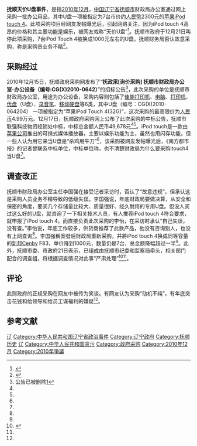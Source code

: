 {{NoteTA
|G1 = IT
|1 = zh-cn:通过; zh-tw:透過;
}}
'''抚顺天价U盘事件'''，是指[[中國2010年12月|2010年12月]]，[[中国|中国]][[辽宁省|辽宁省]][[抚顺市|抚顺市]]财政局办公室通过网上采购一批办公用品，其中U盘一项被指定为7台市价约[[人民幣|人民幣]]2300元的[[苹果公司|苹果]][[iPod_touch|iPod touch 4]]。此项采购项目经网友发帖曝光后，引起网络关注，因为iPod touch 4高昂的价格和其主要功能是娱乐，被网友戏称“天价U盘”<ref name="nfdsb">{{cite web|author=张书舟|title=抚顺财政局采购苹果iTouch 4当U盘(图)|url=http://it.southcn.com/9/2010-12/20/content_18581693.htm|publisher=南方都市报|accessdate=2010-12-27|location=广州|language=zh-hans|date=2010-12-20|archive-date=2018-10-05|archive-url=https://web.archive.org/web/20181005182709/http://it.southcn.com/9/2010-12/20/content_18581693.htm|dead-url=no}}</ref>。抚顺市政府于12月21日叫停此项采购，7台iPod Touch 4被换成1000元左右的U盘。抚顺财务局否认故意采购，称是采购员业务不精<ref name="xjb">{{cite web|title=抚顺称天价U盘采购员业务不精 已改买千元U盘|url=http://news.qq.com/a/20101224/000183.htm|publisher=新京报|accessdate=2010-12-27|archive-date=2010-12-27|archive-url=https://web.archive.org/web/20101227205053/http://news.qq.com/a/20101224/000183.htm|dead-url=no}}</ref>。

== 采购经过 ==
2010年12月15日，抚顺政府采购网发布了“'''抚政采[询价采购]  抚顺市财政局办公室-办公设备（编号:CG(X)2010-0642）'''”的招标公告<ref>公告已被删除[http://www.ccgp-fushun.gov.cn/query/query.asp]{{dead link|date=2018年3月 |bot=InternetArchiveBot |fix-attempted=yes }}</ref>，此次采购的单位是抚顺市财政局办公室，用途为办公设备，采购内容则包括了[[佳能|佳能打印机]]、[[电脑|电脑]]、[[打印机|打印机]]、[[U盘|优盘]]（U盘）、[[录音笔|录音笔]]、[[移动硬盘|移动硬盘]]等6类，其中U盘（编号：CG(X)2010-064204） 一项被指定为“苹果iPod Touch 4(32G)”，这次采购的最高限价为[[人民币|人民币]]4.99万元。12月17日，抚顺政府采购网上公布了此次采购的中标公告，抚顺市联强科技物资经销处中标，中标总金额人民币49,678元<ref name=nfdsb /><ref name=xhsln />。iPod touch是一款由[[苹果公司|苹果公司]]推出的可携式媒体播放器，主要以娱乐功能为主，虽然也用闪存功能，但一些人认为用它来当U盘是“杀鸡用牛刀”<ref name=xhsln />，该采购被网友发帖曝光后，《南方都市报》的记者曾联系中标单位，中标单位称，也不清楚财政局为什么要采购itouch4当U盘<ref name=nfdsb />。

== 调查改正 ==
抚顺市财政局办公室主任李国强在接受记者采访时，否认了“故意违规”，但承认这是采购人员业务不精导致的低级失误。李国强说，年底财政局要做决算，从安全和保密的角度，要买几个存储量比较大、质量很好、经久耐用的专用U盘。但没人买过这么好的U盘，就咨询了一下相关技术人员，有人推荐iPod touch 4符合要求，就申报了iPod touch 4。而直接负责此次采购的李怡，在采访时承认“自己失误，没有查。”李怡说，年底工作较多，供货商推荐了此款产品，他没有咨询别人，也没有上网查询<ref name=xhsln />。李国强稱案發后財政局重新采购，并將iPod touch 4换成同等容量的[[新邦|新邦]]Cenby F83，单价降到1000元，数量仍是7台，总金额降幅超过一半<ref name=xhsln />。此外，抚顺市委、市政府21日表示，已组成由抚顺市纪委和监察局牵头，相关部门配合的调查组，将根据调查情况对此事“严肃处理”<ref name="xhsln">{{cite web|author=李昂|title=辽宁抚顺市财政局采购“天价”Ｕ盘事件调查|url=http://www.ln.xinhuanet.com/ztjn/2010-12/24/content_21708946.htm|publisher=新华网辽宁频道|accessdate=2010-12-27|coauthors=王炳坤|date=2010年12月24日|deadurl=yes|archiveurl=https://web.archive.org/web/20130702131217/http://www.ln.xinhuanet.com/ztjn/2010-12/24/content_21708946.htm|archivedate=2013年7月2日}}</ref><ref name=xjb />。

== 评论 ==
此则政府的正规采购在网友中被传为笑谈。有网友认为采购“动机不纯”，有年底突击花钱和给领导和给员工谋福利的嫌疑<ref name=xhsln />。

== 参考文献 ==
{{Reflist|2}}

[[Category:2010年中国政治事件|辽]]
[[Category:中华人民共和国辽宁省政治事件|Category:中华人民共和国辽宁省政治事件]]
[[Category:辽宁政府|Category:辽宁政府]]
[[Category:抚顺历史|Category:抚顺历史]]
[[Category:中华人民共和国地方政府丑闻|辽]]
[[Category:中华人民共和国贪污|Category:中华人民共和国贪污]]
[[Category:政府采购|Category:政府采购]]
[[Category:2010年12月|Category:2010年12月]]
[[Category:2010年爭議|Category:2010年爭議]]
